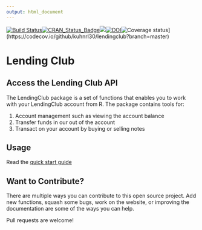 ```yaml
---
output: html_document
---
```


[![Build Status](https://travis-ci.org/kuhnrl30/LendingClub.svg?branch=master)](https://travis-ci.org/kuhnrl30/LendingClub)[![CRAN\_Status\_Badge](http://www.r-pkg.org/badges/version/LendingClub)](https://cran.r-project.org/package=LendingClub)[![](https://cranlogs.r-pkg.org/badges/grand-total/LendingClub)](https://cranlogs.r-pkg.org/badges/grand-total/LendingClub)[![DOI](https://zenodo.org/badge/65163868.svg)](https://zenodo.org/badge/latestdoi/65163868)![Coverage status](https://codecov.io/gh/kuhnrl30/lendingclub/branch/master/graph/badge.svg)](https://codecov.io/github/kuhnrl30/lendingclub?branch=master)

# Lending Club  

## Access the Lending Club API
The LendingClub package is a set of functions that enables you to work with your LendingClub account from R.  The package contains tools for:  

1. Account management such as viewing the account balance  
2. Transfer funds in our out of the account  
2. Transact on your account by buying or selling notes  


## Usage 
Read the [quick start guide](articles/LendingClub.html)

## Want to Contribute?
There are multiple ways you can contribute to this open source project.  Add new functions, squash some bugs, work on the website, or improving the documentation are some of the ways you can help. 

Pull requests are welcome!